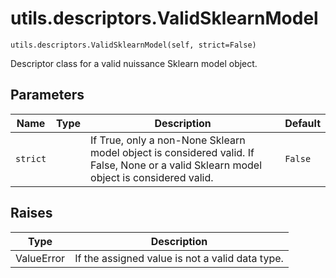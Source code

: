 # utils.descriptors.ValidSklearnModel { #caml.utils.descriptors.ValidSklearnModel }

`utils.descriptors.ValidSklearnModel(self, strict=False)`

Descriptor class for a valid nuissance Sklearn model object.

## Parameters

| Name     | Type   | Description                                                                                                                            | Default   |
|----------|--------|----------------------------------------------------------------------------------------------------------------------------------------|-----------|
| `strict` |        | If True, only a non-None Sklearn model object is considered valid. If False, None or a valid Sklearn model object is considered valid. | `False`   |

## Raises

| Type       | Description                                     |
|------------|-------------------------------------------------|
| ValueError | If the assigned value is not a valid data type. |